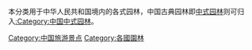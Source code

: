 本分类用于中华人民共和国境内的各式园林，中国古典园林即[[中式园林|中式园林]]则可归入[[:Category:中国中式园林|:Category:中国中式园林]]。
{{Commons category|Gardens in China}}

[[Category:中国旅游景点|Category:中国旅游景点]]
[[Category:各國園林|Category:各國園林]]